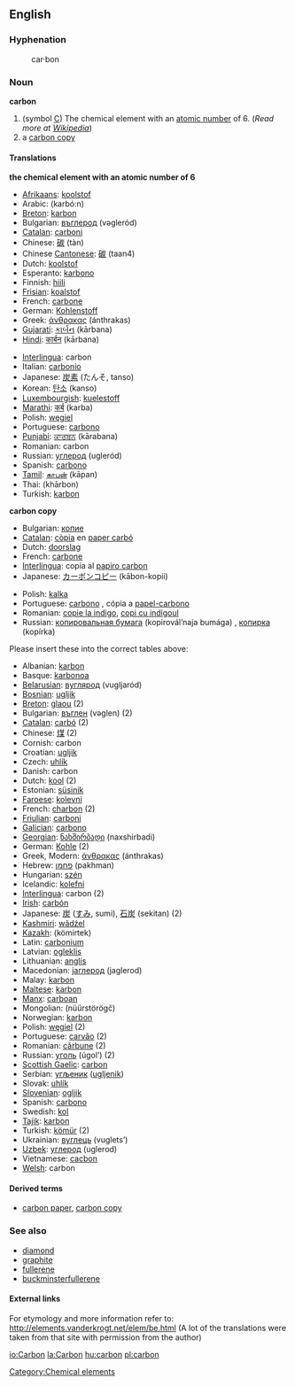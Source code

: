 ==English==
{{elements|C|Boron|B|Nitrogen|N}}
===Hyphenation===
:car&middot;bon

===Noun===
'''carbon'''
# (symbol [[C]]) The chemical element with an [[atomic number]] of 6. (''Read more at [[w:Carbon|Wikipedia]]'')
# a [[carbon copy]]

==== Translations ====
'''the chemical element with an atomic number of 6'''
{{top}}
*[[Afrikaans]]: [[koolstof]]
*Arabic: {{ARchar|[[كربون]]}} (karbó:n) {{m}}
*[[Breton]]: [[karbon]] {{m}}
*Bulgarian: [[въглерод]] (vəgleród) {{m}}
*[[Catalan]]: [[carboni]] {{m}}
*Chinese: [[碳]] (tàn)
*Chinese [[Cantonese]]: [[碳]] (taan4)
*Dutch: [[koolstof]] {{n}}
*Esperanto: [[karbono]]
*Finnish: [[hiili]]
*[[Frisian]]: [[koalstof]]
*French: [[carbone]] {{m}}
*German: [[Kohlenstoff]] {{m}}
*Greek: [[άνθρακας]] (ánthrakas)
*[[Gujarati]]: [[કાર્બન]] (kārbana)
*[[Hindi]]: [[कार्बन]] (kārbana)
{{mid}}
*[[Interlingua]]: carbon
*Italian: [[carbonio]] {{m}}
*Japanese: [[炭素]] (たんそ, tanso)
*Korean: [[탄소]] (kanso)
*[[Luxembourgish]]: [[kuelestoff]]
*[[Marathi]]: [[कर्ब]] (karba)
*Polish: [[węgiel]] {{m}}
*Portuguese: [[carbono]] {{m}}
*[[Punjabi]]: [[ਕਾਰਬਨ]] (kārabana)
*Romanian: carbon {{n}}
*Russian: [[углерод]] (ugleród) {{m}}
*Spanish: [[carbono]] {{m}}
*[[Tamil]]: [[காபன்]] (kāpan)
*Thai: {{THchar|[[คาร์บอน]]}} (khārbon)
*Turkish: [[karbon]]
{{bottom}}


'''carbon copy'''
{{top}}
*Bulgarian: [[копие]] {{n}}
*[[Catalan]]: [[còpia]] en [[paper carbó]] {{f}}
*Dutch: [[doorslag]] {{m}}
*French: [[carbone]] {{m}}
*[[Interlingua]]: copia al [[papiro carbon]]
*Japanese: [[カーボンコピー]] (kābon-kopii)
{{mid}}
*Polish: [[kalka]] {{f}}
*Portuguese: [[carbono]] {{m}}, cópia a [[papel-carbono]]
*Romanian: [[copie la indigo]], [[copi cu indigoul]]
*Russian: [[копировальная бумага]] (kopirovál’naja bumága) {{f}}, [[копирка]] (kopírka) {{f}}
{{bottom}}


;Please insert these into the correct tables above:
*Albanian: [[karbon]]
*Basque: [[karbonoa]]
*[[Belarusian]]: [[вуглярод]] (vugljaród)
*[[Bosnian]]: [[ugljik]]
*[[Breton]]: [[glaou]] {{m}} (2)
*Bulgarian: [[въглен]] (vəglen) {{m}} (2)
*[[Catalan]]: [[carbó]] {{m}} (2)
*Chinese: [[煤]] (2)
*Cornish: carbon
*Croatian: [[ugljik]]
*Czech: [[uhlík]]
*Danish: carbon
*Dutch: [[kool]] {{m}} (2)
*Estonian: [[süsinik]]
*[[Faroese]]: [[kolevni]]
*French: [[charbon]] {{m}} (2)
*[[Friulian]]: [[carboni]]
*[[Galician]]: [[carbono]]
*[[Georgian]]: [[ნახშირბადი]] (naxshirbadi)
*German: [[Kohle]] {{f}} (2)
*Greek, Modern: [[άνθρακας]] (ánthrakas) {{n}}
*Hebrew: [[פחמן]] (pakhman)
*Hungarian: [[szén]]
*Icelandic: [[kolefni]]
*[[Interlingua]]: carbon (2)
*[[Irish]]: [[carbón]]
*Japanese: [[炭]] ([[すみ]], sumi), [[石炭]] (sekitan) (2)
*[[Kashmiri]]: [[wãdźel]]
*[[Kazakh]]: {{RUchar|[[көмиртек]]}} (kömirtek)
*Latin: [[carbonium]]
*Latvian: [[ogleklis]]
*Lithuanian: [[anglis]]
*Macedonian: [[jаглерод]] (jaglerod)
*Malay: [[karbon]]
*[[Maltese]]: [[karbon]]
*[[Manx]]: [[carboan]]
*Mongolian: {{RUchar|[[нүүрстөрөгч]]}} (nüürstörögč)
*Norwegian: [[karbon]]
*Polish: [[węgiel]] {{m}} (2)
*Portuguese: [[carvão]] (2)
*Romanian: [[cărbune]] (2)
*Russian: [[уголь]] (úgol’) {{m}} (2)
*[[Scottish Gaelic]]: [[carbon]]
*Serbian: [[угљеник]] ([[ugljenik]])
*Slovak: [[uhlík]]
*[[Slovenian]]: [[ogljik]]
*Spanish: [[carbono]] {{m}}
*Swedish: [[kol]]
*[[Tajik]]: [[karbon]]
*Turkish: [[kömür]] (2)
*Ukrainian: [[вуглець]] (vuglets’)
*[[Uzbek]]: [[углерод]] (uglerod)
*Vietnamese: [[cacbon]]
*[[Welsh]]: carbon

====Derived terms====
*[[carbon paper]], [[carbon copy]]

===See also===
*[[diamond]]
*[[graphite]]
*[[fullerene]]
*[[buckminsterfullerene]]

====External links====
For etymology and more information refer to:
http://elements.vanderkrogt.net/elem/be.html
(A lot of the translations were taken from that site with permission from the author)

[[Category:Chemical elements]]

[[io:Carbon]]
[[la:Carbon]]
[[hu:carbon]]
[[pl:carbon]]
